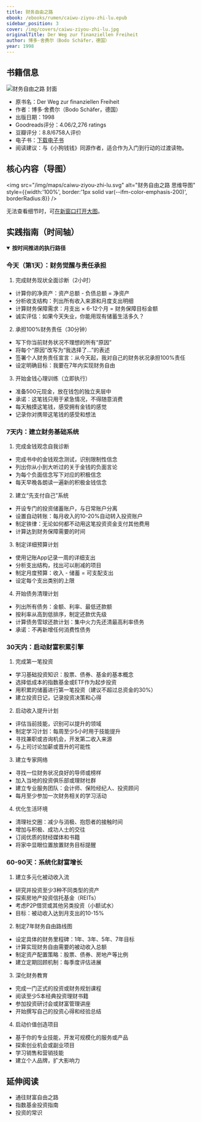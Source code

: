 ```yaml
---
title: 财务自由之路
ebook: /ebooks/rumen/caiwu-ziyou-zhi-lu.epub
sidebar_position: 3
cover: /img/covers/caiwu-ziyou-zhi-lu.jpg
originalTitle: Der Weg zur finanziellen Freiheit
author: 博多·舍费尔（Bodo Schäfer，德国）
year: 1998
---
```


## 书籍信息

<div style={{ display: 'flex', gap: '16px', alignItems: 'stretch', flexWrap: 'wrap', border: '1px solid var(--ifm-color-emphasis-200)', borderRadius: 8, padding: '12px' }}>
  <div style={{ flex: '0 0 160px' }}>
    <img src="/img/covers/caiwu-ziyou-zhi-lu.jpg" alt="财务自由之路 封面" style={{ width: 160, height: 220, objectFit: 'cover', borderRadius: 4 }} />
  </div>
  <div style={{ flex: 1, display: 'flex', flexDirection: 'column', justifyContent: 'center' }}>
    <ul>
      <li>原书名：Der Weg zur finanziellen Freiheit</li>
      <li>作者：博多·舍费尔（Bodo Schäfer，德国）</li>
      <li>出版日期：1998</li>
      <li>Goodreads评分：4.06/2,276 ratings</li>
      <li>豆瓣评分：8.8/6758人评价</li>
      <li>电子书：<a href="/ebooks/rumen/caiwu-ziyou-zhi-lu.epub">下载电子书</a></li>
      <li>阅读建议：与《小狗钱钱》同源作者，适合作为入门到行动的过渡读物。</li>
    </ul>
  </div>
</div>

## 核心内容（导图）

<img src="/img/maps/caiwu-ziyou-zhi-lu.svg" alt="财务自由之路 思维导图" style={{width:'100%', border:'1px solid var(--ifm-color-emphasis-200)', borderRadius:8}} />
<div style={{marginTop:8}}>
  无法查看细节时，可<a href="/img/maps/caiwu-ziyou-zhi-lu.svg" target="_blank" rel="noreferrer">在新窗口打开大图</a>。
</div>

## 实践指南（时间轴）

<div className="practice-timeline">
<details open>
  <summary><b>按时间推进的执行路径</b></summary>

  ### 今天（第1天）：财务觉醒与责任承担

  1. 完成财务现状全面诊断（2小时）
  - 计算你的净资产：资产总额 - 负债总额 = 净资产
  - 分析收支结构：列出所有收入来源和月度支出明细
  - 计算财务保障需求：月支出 × 6-12个月 = 财务保障目标金额
  - 诚实评估：如果今天失业，你能用现有储蓄生活多久？

  2. 承担100%财务责任（30分钟）
  - 写下你当前财务状况不理想的所有“原因”
  - 将每个“原因”改写为“我选择了...”的表述
  - 签署个人财务责任宣言：从今天起，我对自己的财务状况承担100%责任
  - 设定明确目标：我要在7年内实现财务自由

  3. 开始金钱心理训练（立即执行）
  - 准备500元现金，放在钱包的独立夹层中
  - 承诺：这笔钱只用于紧急情况，不得随意消费
  - 每天触摸这笔钱，感受拥有金钱的感觉
  - 记录你对携带这笔钱的感受和想法

  ### 7天内：建立财务基础系统

  1. 完成金钱观念自我诊断
  - 完成书中的金钱观念测试，识别限制性信念
  - 列出你从小到大听过的关于金钱的负面言论
  - 为每个负面信念写下对应的积极信念
  - 每天早晚各朗读一遍新的积极金钱信念

  2. 建立“先支付自己”系统
  - 开设专门的投资储蓄账户，与日常账户分离
  - 设置自动转账：每月收入的10-20%自动转入投资账户
  - 制定铁律：无论如何都不动用这笔投资资金支付其他费用
  - 计算达到财务保障需要的时间

  3. 制定详细预算计划
  - 使用记账App记录一周的详细支出
  - 分析支出结构，找出可以削减的项目
  - 制定月度预算：收入 - 储蓄 = 可支配支出
  - 设定每个支出类别的上限

  4. 开始债务清理计划
  - 列出所有债务：金额、利率、最低还款额
  - 按利率从高到低排序，制定还款优先级
  - 计算债务雪球还款计划：集中火力先还清最高利率债务
  - 承诺：不再新增任何消费性债务

  ### 30天内：启动财富积累引擎

  1. 完成第一笔投资
  - 学习基础投资知识：股票、债券、基金的基本概念
  - 选择低成本的指数基金或ETF作为起步投资
  - 用积累的储蓄进行第一笔投资（建议不超过总资金的30%）
  - 建立投资日记，记录投资决策和心得

  2. 启动收入提升计划
  - 评估当前技能，识别可以提升的领域
  - 制定学习计划：每周至少5小时用于技能提升
  - 寻找兼职或咨询机会，开发第二收入来源
  - 与上司讨论加薪或晋升的可能性

  3. 建立专家网络
  - 寻找一位财务状况良好的导师或榜样
  - 加入当地的投资俱乐部或理财社群
  - 建立专业服务团队：会计师、保险经纪人、投资顾问
  - 每月至少参加一次财务相关的学习活动

  4. 优化生活环境
  - 清理社交圈：减少与消极、抱怨者的接触时间
  - 增加与积极、成功人士的交往
  - 订阅优质的财经媒体和书籍
  - 将家中显眼位置放置财务目标提醒

  ### 60-90天：系统化财富增长

  1. 建立多元化被动收入流
  - 研究并投资至少3种不同类型的资产
  - 探索房地产投资信托基金（REITs）
  - 考虑P2P借贷或其他另类投资（小额试水）
  - 目标：被动收入达到月支出的10-15%

  2. 制定7年财务自由路线图
  - 设定具体的财务里程碑：1年、3年、5年、7年目标
  - 计算实现财务自由需要的被动收入总额
  - 制定资产配置策略：股票、债券、房地产等比例
  - 建立定期回顾机制：每季度评估进展

  3. 深化财务教育
  - 完成一门正式的投资或财务规划课程
  - 阅读至少5本经典投资理财书籍
  - 参加投资研讨会或财富管理讲座
  - 开始撰写自己的投资心得和经验总结

  4. 启动价值创造项目
  - 基于你的专业技能，开发可规模化的服务或产品
  - 探索创业机会或副业项目
  - 学习销售和营销技能
  - 建立个人品牌，扩大影响力

</details>
</div>

## 延伸阅读

- 通往财富自由之路
- 指数基金投资指南
- 投资的常识


